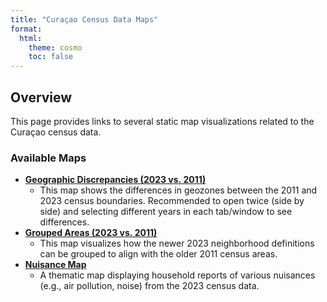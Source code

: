 ```yaml
---
title: "Curaçao Census Data Maps"
format:
  html:
    theme: cosmo
    toc: false
---
```


## Overview

This page provides links to several static map visualizations related to the Curaçao census data.

### Available Maps

* [**Geographic Discrepancies (2023 vs. 2011)**](./geozone_discrepancies_b2021_b2011c.html){target="_blank"}
    * This map shows the differences in geozones between the 2011 and 2023 census boundaries. Recommended to open twice (side by side) and selecting different years in each tab/window to see differences. 

* [**Grouped Areas (2023 vs. 2011)**](./grouped_2021_2011_areas.html){target="_blank"}
    * This map visualizes how the newer 2023 neighborhood definitions can be grouped to align with the older 2011 census areas.

* [**Nuisance Map**](./nuisance_map.html){target="_blank"}
    * A thematic map displaying household reports of various nuisances (e.g., air pollution, noise) from the 2023 census data.